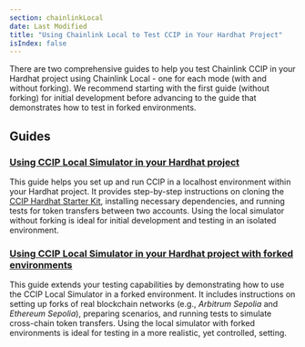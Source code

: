 ```yaml
---
section: chainlinkLocal
date: Last Modified
title: "Using Chainlink Local to Test CCIP in Your Hardhat Project"
isIndex: false
---
```



<Common callout="importPackage" />

There are two comprehensive guides to help you test Chainlink CCIP in your Hardhat project using Chainlink Local - one for each mode (with and without forking).
We recommend starting with the first guide (without forking) for initial development before advancing to the guide that demonstrates how to test in forked environments.

## Guides

### [Using CCIP Local Simulator in your Hardhat project](/chainlink-local/build/ccip/hardhat/local-simulator)

This guide helps you set up and run CCIP in a localhost environment within your Hardhat project. It provides step-by-step instructions on cloning the
[CCIP Hardhat Starter Kit](https://github.com/smartcontractkit/ccip-starter-kit-hardhat), installing necessary dependencies, and running tests for token transfers
between two accounts. Using the local simulator without forking is ideal for initial development and testing in an isolated environment.

### [Using CCIP Local Simulator in your Hardhat project with forked environments](/chainlink-local/build/ccip/hardhat/local-simulator-fork)

This guide extends your testing capabilities by demonstrating how to use the CCIP Local Simulator in a forked environment. It includes instructions on
setting up forks of real blockchain networks (e.g., _Arbitrum Sepolia_ and _Ethereum Sepolia_), preparing scenarios, and running tests to simulate cross-chain token transfers.
Using the local simulator with forked environments is ideal for testing in a more realistic, yet controlled, setting.
